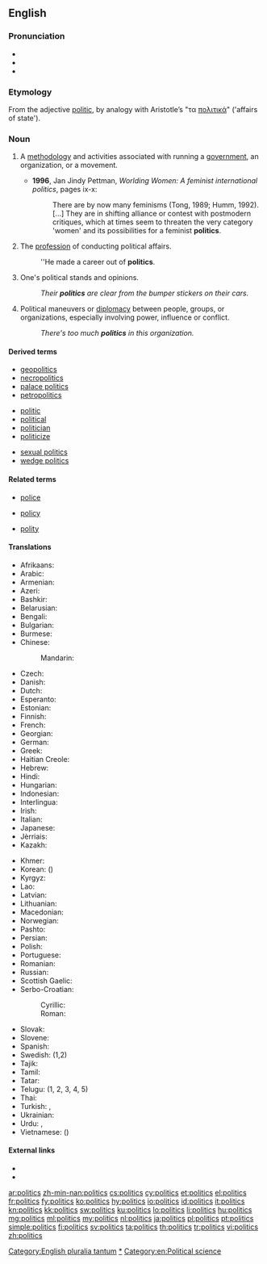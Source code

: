 ==English==
{{wikipedia}}

===Pronunciation===
* {{IPA|/ˈpɒl.ɪ.tɪks/}}
* {{audio|en-us-politics.ogg|Audio (US)}}
* {{audio|En-uk-politics.ogg|Audio (UK)}}

===Etymology===
From the adjective [[politic]], by analogy with Aristotle’s "τα [[πολιτικά]]" ('affairs of state').

===Noun===
{{en-noun|politics|-}}

# {{countable}} A [[methodology]] and activities associated with running a [[government]], an organization, or a movement.
#* '''1996''', Jan Jindy Pettman, ''Worlding Women: A feminist international politics'', pages ix-x:
#*: There are by now many feminisms (Tong, 1989; Humm, 1992). [...] They are in shifting alliance or contest with postmodern critiques, which at times seem to threaten the very category 'women' and its possibilities for a feminist '''politics'''.
# The [[profession]] of conducting political affairs.
#: ''He made a career out of '''politics'''.
# {{countable}} One's political stands and opinions.
#: ''Their '''politics''' are clear from the bumper stickers on their cars.''
# {{uncountable}} Political maneuvers or [[diplomacy]] between people, groups, or organizations, especially involving power, influence or conflict.
#: ''There's too much '''politics''' in this organization.''

====Derived terms====
{{rel-top3|terms derived from ''politics''}}
* [[geopolitics]]
* [[necropolitics]]
* [[palace politics]]
* [[petropolitics]]
{{rel-mid3}}
* [[politic]]
* [[political]]
* [[politician]]
* [[politicize]]
{{rel-mid3}}
* [[sexual politics]]
* [[wedge politics]]
{{rel-bottom}}

====Related terms====
{{rel-top3|Terms etymologically related to ''politics''}}
* [[police]]
{{rel-mid3}}
* [[policy]]
{{rel-mid3}}
* [[polity]]
{{rel-bottom}}

====Translations====
{{trans-top|a methodology and activities associated with running a government}}
* Afrikaans: {{t-|af|politiek|xs=Afrikaans}}
* Arabic: {{t+|ar|سياسة|f|tr=siyāsa|sc=Arab}}
* Armenian: {{t-|hy|քաղաքականություն|tr=k'aġak'akanut'yun|sc=Armn}}
* Azeri: {{t-|az|siyasət}}
* Bashkir: {{tø|ba|сәйәсәт|tr=səyəsət|sc=Cyrl}}
* Belarusian: {{t-|be|палітыка|f|tr=palítyka|sc=Cyrl}}
* Bengali: {{t+|bn|রাজনীতি|tr=rajniti|sc=Beng}}
* Bulgarian: {{t+|bg|политика|f|tr=polítika}}
* Burmese: {{t+|my|နိုင်ငံရေး|tr=nain-gan-jei:|sc=Mymr}}
* Chinese:
*: Mandarin: {{t|zh|政治|tr=zhèngzhì|sc=Hani}}
* Czech: {{t+|cs|politika|f}}
* Danish: {{t-|da|politik|c}}
* Dutch: {{t+|nl|politiek|f}}
* Esperanto: {{t-|eo|politiko|xs=Esperanto}}
* Estonian: {{t+|et|poliitika}}
* Finnish: {{t+|fi|politiikka}}
* French: {{t+|fr|politique|f}}
* Georgian: {{t-|ka|პოლიტიკა|tr=politika|sc=Geor|xs=Georgian}}
* German: {{t+|de|Politik|f}}
* Greek: {{t+|el|πολιτική|f|tr=politikí}}
* Haitian Creole: {{tø|ht|politik}}
* Hebrew: {{t+|he|פוליטיקה|f|tr=pōlīṭīqeh}}
* Hindi: {{t+|hi|राजनीति|f|tr=rājnīti|xs=Hindi}}
* Hungarian: {{t+|hu|politika}}
* Indonesian: {{t+|id|politik}}
* Interlingua: {{t-|ia|politica|f|xs=Interlingua}}
* Irish: {{t-|ga|polaitíocht}}
* Italian: {{t+|it|politica|f}}
* Japanese: {{t+|ja|政治|tr=せいじ, seiji|sc=Jpan}}
* Jèrriais: {{tø|roa-jer|politique|f}}
* Kazakh: {{t|kk|саясат|tr=sayasat|sc=Cyrl}}
{{trans-mid}}
* Khmer: {{t+|km|នយោបាយ|tr=nak yo bay|sc=Khmr}}
* Korean: {{t+|ko|정치|tr=jeongchi|sc=Kore}} ({{t+|ko|政治|sc=Kore}})
* Kyrgyz: {{t-|ky|саясат|tr=sayasat|sc=Cyrl}}
* Lao: {{t+|lo|ການເມືອງ|tr=kaan-myang|sc=Laoo|xs=Lao}}
* Latvian: {{t-|lv|politika|f|xs=Latvian}}
* Lithuanian: {{t+|lt|politika|f}}
* Macedonian: {{t-|mk|политика|f|tr=polítika|sc=Cyrl}}
* Norwegian: {{t+|no|politikk|m}}
* Pashto: {{t-|ps|سياست|sc=ps-Arab}}
* Persian: {{t+|fa|سیاست|tr=siyâsat|xs=Persian}}
* Polish: {{t+|pl|polityka|f}}
* Portuguese: {{t+|pt|política|f}}
* Romanian: {{t-|ro|politică|f}}
* Russian: {{t+|ru|политика|f|tr=polítika}}
* Scottish Gaelic: {{t-|gd|sluagh-iùl|m|xs=Scottish Gaelic}}
* Serbo-Croatian:
*: Cyrillic: {{t-|sh|политика|f}}
*: Roman: {{t-|sh|politika|f}}
* Slovak: {{t-|sk|politika|f}}
* Slovene: {{t+|sl|politika|f}}
* Spanish: {{t+|es|política|f}}
* Swedish: {{t+|sv|politik|c}} (1,2)
* Tajik: {{t-|tg|сиёсат|tr=siyosat|sc=Cyrl}}
* Tamil: {{t+|ta|அரசியல்|tr=araciyal|sc=Taml}}
* Tatar: {{t+|tt|сәясәт|tr=səyasət|sc=Cyrl}}
* Telugu: {{t+|te|రాజకీయాలు|tr=rājakēyālu}} (1, 2, 3, 4, 5)
* Thai: {{t-|th|การเมือง|tr=kaanmeung|sc=Thai}}
* Turkish: {{t+|tr|politika}},  {{t+|tr|siyaset}}
* Ukrainian: {{t-|uk|політика|f|tr=polítyka|sc=Cyrl}}
* Urdu: {{t-|ur|راج‌نیتی|f|tr=rāj-nīti|sc=ur-Arab}}, {{t-|ur|سیاست|f|tr=siyāsat|sc=ur-Arab}}
* Vietnamese: {{t+|vi|chính trị|xs=Vietnamese}} ({{t-|vi|政治}})
{{trans-bottom}}

====External links====
* {{R:Webster 1913}}
* {{R:Century 1911}}

[[Category:English pluralia tantum]]
[[Category:en:Politics|*]]
[[Category:en:Political science]]

[[ar:politics]]
[[zh-min-nan:politics]]
[[cs:politics]]
[[cy:politics]]
[[et:politics]]
[[el:politics]]
[[fr:politics]]
[[fy:politics]]
[[ko:politics]]
[[hy:politics]]
[[io:politics]]
[[id:politics]]
[[it:politics]]
[[kn:politics]]
[[kk:politics]]
[[sw:politics]]
[[ku:politics]]
[[lo:politics]]
[[li:politics]]
[[hu:politics]]
[[mg:politics]]
[[ml:politics]]
[[my:politics]]
[[nl:politics]]
[[ja:politics]]
[[pl:politics]]
[[pt:politics]]
[[simple:politics]]
[[fi:politics]]
[[sv:politics]]
[[ta:politics]]
[[th:politics]]
[[tr:politics]]
[[vi:politics]]
[[zh:politics]]